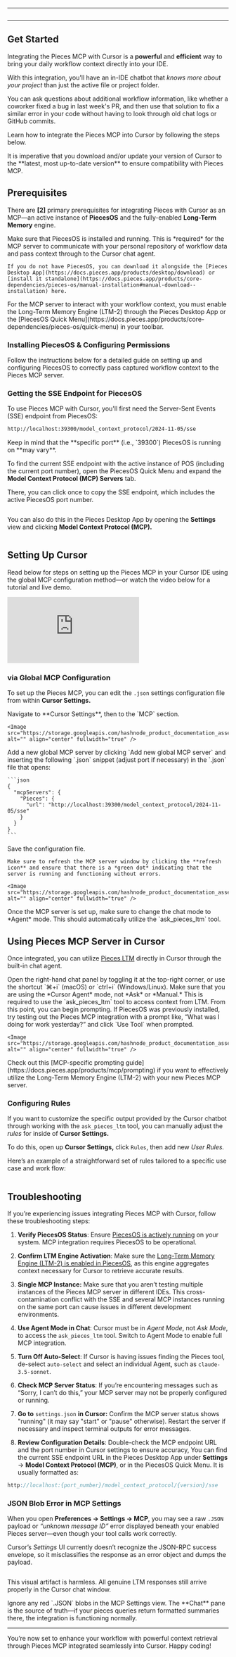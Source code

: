 ***

<Image src="https://storage.googleapis.com/hashnode_product_documentation_assets/mcp_documentation/mcp_cursor/mcp-2.png" alt="" align="center" fullwidth="true" />

***

## Get Started

Integrating the Pieces MCP with Cursor is a **powerful** and **efficient** way to bring your daily workflow context directly into your IDE.

With this integration, you'll have an in-IDE chatbot that *knows more about your project* than just the active file or project folder.

You can ask questions about additional workflow information, like whether a coworker fixed a bug in last week's PR, and then use that solution to fix a similar error in your code without having to look through old chat logs or GitHub commits.

Learn how to integrate the Pieces MCP into Cursor by following the steps below.

<Callout type="info">
  It is imperative that you download and/or update your version of Cursor to the **latest, most up-to-date version** to ensure compatibility with Pieces MCP.
</Callout>

## Prerequisites

There are **\[2]** primary prerequisites for integrating Pieces with Cursor as an MCP—an active instance of **PiecesOS** and the fully-enabled **Long-Term Memory** engine.

<Steps>
  <Step title="Install & Run PiecesOS">
    Make sure that PiecesOS is installed and running. This is *required* for the MCP server to communicate with your personal repository of workflow data and pass context through to the Cursor chat agent.

    If you do not have PiecesOS, you can download it alongside the [Pieces Desktop App](https://docs.pieces.app/products/desktop/download) or [install it standalone](https://docs.pieces.app/products/core-dependencies/pieces-os/manual-installation#manual-download--installation) here.
  </Step>

  <Step title="Enable Long-Term Memory">
    For the MCP server to interact with your workflow context, you must enable the Long-Term Memory Engine (LTM-2) through the Pieces Desktop App or the [PiecesOS Quick Menu](https://docs.pieces.app/products/core-dependencies/pieces-os/quick-menu) in your toolbar.
  </Step>
</Steps>

### Installing PiecesOS & Configuring Permissions

Follow the instructions below for a detailed guide on setting up and configuring PiecesOS to correctly pass captured workflow context to the Pieces MCP server.

<pos-download-guide />

### Getting the SSE Endpoint for PiecesOS

To use Pieces MCP with Cursor, you'll first need the Server-Sent Events (SSE) endpoint from PiecesOS:

```markdown
http://localhost:39300/model_context_protocol/2024-11-05/sse
```

<Callout type="alert">
  Keep in mind that the **specific port** (i.e., `39300`) PiecesOS is running on **may vary**.
</Callout>

To find the current SSE endpoint with the active instance of POS (including the current port number), open the PiecesOS Quick Menu and expand the **Model Context Protocol (MCP) Servers** tab.

There, you can click once to copy the SSE endpoint, which includes the active PiecesOS port number.

<Image src="https://storage.googleapis.com/hashnode_product_documentation_assets/mcp_documentation/mcp_pos_new.png" alt="" align="center" fullwidth="true" />

You can also do this in the Pieces Desktop App by opening the **Settings** view and clicking **Model Context Protocol (MCP).**

<Image src="https://storage.googleapis.com/hashnode_product_documentation_assets/mcp_documentation/mcp_pfd_new.png" alt="" align="center" fullwidth="true" />

## Setting Up Cursor

Read below for steps on setting up the Pieces MCP in your Cursor IDE using the global MCP configuration method—or watch the video below for a tutorial and live demo.

<Embed src="https://www.youtube.com/watch?v=joqJbr9MV8k" />

### via Global MCP Configuration

To set up the Pieces MCP, you can edit the `.json` settings configuration file from within **Cursor Settings.**

<Steps>
  <Step title="Go to Settings">
    Navigate to **Cursor Settings**, then to the `MCP` section.

    <Image src="https://storage.googleapis.com/hashnode_product_documentation_assets/mcp_documentation/mcp_cursor/cursor_no_mcp.png" alt="" align="center" fullwidth="true" />
  </Step>

  <Step title="Add a New MCP">
    Add a new global MCP server by clicking `Add new global MCP server` and inserting the following `.json` snippet (adjust port if necessary) in the `.json` file that opens:

    ```json
    {
      "mcpServers": {
        "Pieces": {
          "url": "http://localhost:39300/model_context_protocol/2024-11-05/sse"
        }
      }
    }
    ```
  </Step>

  <Step title="Save the File">
    Save the configuration file.

    Make sure to refresh the MCP server window by clicking the **refresh icon** and ensure that there is a *green dot* indicating that the server is running and functioning without errors.

    <Image src="https://storage.googleapis.com/hashnode_product_documentation_assets/mcp_documentation/mcp_cursor/cursor_green_dot_mcp.png" alt="" align="center" fullwidth="true" />
  </Step>

  <Step title="Use Pieces MCP">
    Once the MCP server is set up, make sure to change the chat mode to *Agent* mode. This should automatically utilize the `ask_pieces_ltm` tool.
  </Step>
</Steps>

## Using Pieces MCP Server in Cursor

Once integrated, you can utilize [Pieces LTM](https://docs.pieces.app/products/core-dependencies/pieces-os#ltm-2) directly in Cursor through the built-in chat agent.

<Steps>
  <Step title="Open the Chat Panel">
    Open the right-hand chat panel by toggling it at the top-right corner, or use the shortcut `⌘+i` (macOS) or `ctrl+i` (Windows/Linux).
  </Step>

  <Step title="Select ‘Cursor Agent’">
    Make sure that you are using the *Cursor Agent* mode, not *Ask* or *Manual.* This is required to use the `ask_pieces_ltm` tool to access context from LTM.
  </Step>

  <Step title="Begin Prompting">
    From this point, you can begin prompting. If PiecesOS was previously installed, try testing out the Pieces MCP integration with a prompt like, “What was I doing for work yesterday?” and click `Use Tool` when prompted.

    <Image src="https://storage.googleapis.com/hashnode_product_documentation_assets/mcp_documentation/mcp_cursor/example_pieces_mcp_cursor.gif" alt="" align="center" fullwidth="true" />
  </Step>
</Steps>

<Card title="Hey!" image="https://cdn.hashnode.com/res/hashnode/image/upload/v1744223623563/b3f5f845-6e45-47be-8473-3f1173e1c415.png">
  Check out this [MCP-specific prompting guide](https://docs.pieces.app/products/mcp/prompting) if you want to effectively utilize the Long-Term Memory Engine (LTM-2) with your new Pieces MCP server.
</Card>

### Configuring Rules

If you want to customize the specific output provided by the Cursor chatbot through working with the `ask_pieces_ltm` tool, you can manually adjust the *rules* for inside of **Cursor Settings.**

To do this, open up **Cursor Settings,** click `Rules`, then add new *User Rules.*

Here’s an example of a straightforward set of rules tailored to a specific use case and work flow:

<Image src="https://storage.googleapis.com/hashnode_product_documentation_assets/mcp_documentation/mcp_cursor/cursor_rules.png" alt="" align="center" fullwidth="true" />

## Troubleshooting

If you’re experiencing issues integrating Pieces MCP with Cursor, follow these troubleshooting steps:

1. **Verify PiecesOS Status**: Ensure [PiecesOS is actively running](https://docs.pieces.app/products/core-dependencies/pieces-os/troubleshooting) on your system. MCP integration requires PiecesOS to be operational.

2. **Confirm LTM Engine Activation**: Make sure the [Long-Term Memory Engine (LTM-2) is enabled in PiecesOS](https://docs.pieces.app/products/core-dependencies/pieces-os/quick-menu#ltm-2-engine), as this engine aggregates context necessary for Cursor to retrieve accurate results.

3. **Single MCP Instance:** Make sure that you aren’t testing multiple instances of the Pieces MCP server in different IDEs. This cross-contamination conflict with the SSE and several MCP instances running on the same port can cause issues in different development environments.

4. **Use Agent Mode in Chat**: Cursor must be in *Agent Mode*, not *Ask Mode*, to access the `ask_pieces_ltm` tool. Switch to Agent Mode to enable full MCP integration.

5. **Turn Off Auto-Select**: If Cursor is having issues finding the Pieces tool, de-select `auto-select` and select an individual Agent, such as `claude-3.5-sonnet`.

6. **Check MCP Server Status**: If you’re encountering messages such as “Sorry, I can’t do this,” your MCP server may not be properly configured or running.

7. **Go to** `settings.json` **in Cursor:** Confirm the MCP server status shows "running" (it may say "start" or "pause" otherwise). Restart the server if necessary and inspect terminal outputs for error messages.

8. **Review Configuration Details**: Double-check the MCP endpoint URL and the port number in Cursor settings to ensure accuracy, You can find the current SSE endpoint URL in the Pieces Desktop App under **Settings** → **Model Context Protocol (MCP)**, or in the PiecesOS Quick Menu. It is usually formatted as:

```scss
http://localhost:{port_number}/model_context_protocol/{version}/sse
```

### JSON Blob Error in MCP Settings

When you open **Preferences → Settings → MCP**, you may see a raw `.JSON` payload or *“unknown message ID”* error displayed beneath your enabled Pieces server—even though your tool calls work correctly.

Cursor’s *Settings* UI currently doesn’t recognize the JSON-RPC success envelope, so it misclassifies the response as an error object and dumps the payload.

<Image src="https://storage.googleapis.com/hashnode_product_documentation_assets/mcp_documentation/mcp_cursor/cursor_error.png" alt="" align="center" fullwidth="true" />

This visual artifact is harmless. All genuine LTM responses still arrive properly in the Cursor chat window.

<Callout type="alert">
  Ignore any red `.JSON` blobs in the MCP Settings view. The **Chat** pane is the source of truth—if your pieces queries return formatted summaries there, the integration is functioning normally.
</Callout>

***

You’re now set to enhance your workflow with powerful context retrieval through Pieces MCP integrated seamlessly into Cursor. Happy coding!
